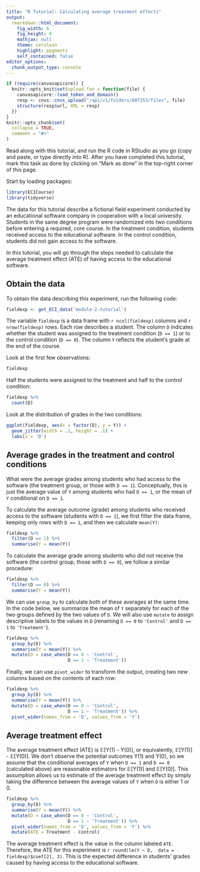 ```yaml
---
title: "R Tutorial: Calculating average treatment effects"
output: 
  rmarkdown::html_document:
    fig_width: 6
    fig_height: 4
    mathjax: null
    theme: cerulean
    highlight: pygments
    self_contained: false
editor_options: 
  chunk_output_type: console
---
```



<style>
pre > code.sourceCode a {
  display: none;
}
pre {
  border-width: 0px;
}
code {
  border-width: 0px;
}
</style>


```r
if (require(canvasapicore)) {
  knitr::opts_knit$set(upload.fun = function(file) {
    canvasapicore::load_token_and_domain()
    resp <- cnvs::cnvs_upload("/api/v1/folders/607253/files", file)
    structure(resp$url, XML = resp)
  })
}
knitr::opts_chunk$set(
  collapse = TRUE,
  comment = "#>"
)
```


Read along with this tutorial, and run the R code in RStudio as you go (copy and paste, or type directly into R). After you have completed this tutorial, mark this task as done by clicking on "Mark as done" in the top-right corner of this page.

Start by loading packages:

```r
library(ECICourse)
library(tidyverse)
```

The  data for this tutorial describe a fictional field  experiment  conducted by an educational software company in cooperation with a local university. Students in the same degree program were randomized into two  conditions before entering  a required, core course. In the  treatment condition, students received access to the educational software. In the control condition, students did not  gain access to the software.

In this tutorial, you will go  through the steps needed to calculate the  average treatment  effect (ATE) of having access  to the educational software. 

## Obtain the data

To obtain the data describing this experiment, run the following code:

```r
fieldexp <- get_ECI_data('module-2-tutorial')
```

The variable `fieldexp` is a data frame with `r ncol(fieldexp)` columns and `r nrow(fieldexp)` rows. Each row describes a  student. The column  `D` indicates whether the student was assigned to the treatment condition (`D == 1`) or to the control condition (`D == 0`). The column `Y` reflects the student's grade at the end of the course.

Look at the first few observations:

```r
fieldexp
```

Half the students were assigned to the treatment and half to the control condition:

```r
fieldexp %>%
  count(D)
```

Look at the distribution of grades in the  two conditions:

```r
ggplot(fieldexp, aes(x = factor(D), y = Y)) +
  geom_jitter(width = .1, height = .1) +
  labs(x = 'D')
```

## Average grades in the treatment and control conditions

What were the average  grades among students who had access to the software (the treatment group,  or those with `D == 1`). Conceptually, this is just the average value of `Y` among students who had `D == 1`, or the mean  of `Y` conditional on `D == 1`. 


To calculate the average outcome (grade) among students who received access to the software (students with `D == 1`), we first filter the data frame, keeping only rows with `D == 1`, and then we calculate `mean(Y)`:

```r
fieldexp %>%
  filter(D == 1) %>%
  summarise(Y = mean(Y))
```

To calculate  the average   grade among students who did not receive the  software (the  control group, those with `D == 0`),  we follow a similar procedure:

```r
fieldexp %>%
  filter(D == 0) %>%
  summarise(Y = mean(Y))
```

We can use `group_by` to calculate both of these averages at the same time. In the code below, we  summarize the mean of `Y` separately for each of the two groups defined by the two values of `D`.  We will also  use `mutate` to assign descriptive labels to the values in `D`  (renaming `D == 0` to `'Control'` and `D == 1` to `'Treatment'`).

```r
fieldexp %>%
  group_by(D) %>%
  summarise(Y = mean(Y)) %>%
  mutate(D = case_when(D == 0 ~ 'Control',
                       D == 1 ~ 'Treatment'))
```

Finally, we can use  `pivot_wider` to transform the  output, creating two new columns based on the contents of each row:

```r
fieldexp %>%
  group_by(D) %>%
  summarise(Y = mean(Y)) %>%
  mutate(D = case_when(D == 0 ~ 'Control',
                       D == 1 ~ 'Treatment')) %>%
  pivot_wider(names_from = 'D', values_from = 'Y')
```

## Average  treatment effect

The average treatment effect (ATE) is 𝔼[Y(1) -  Y(0)], or equivalently, 𝔼[Y(1)] - 𝔼[Y(0)]. We don't observe the potential outcomes Y(1) and Y(0), so we assume that the conditional averages of `Y` when  `D == 1`  and `D == 0` (calculated above) are reasonable  estimators for 𝔼[Y(1)] and 𝔼[Y(0)]. This assumption allows us to estimate of the average treatment effect by simply taking the difference between the average values of `Y` when `D` is either  1 or 0. 

```r
fieldexp %>%
  group_by(D) %>%
  summarise(Y = mean(Y)) %>%
  mutate(D = case_when(D == 0 ~ 'Control',
                       D == 1 ~ 'Treatment')) %>%
  pivot_wider(names_from = 'D', values_from = 'Y') %>%
  mutate(ATE = Treatment - Control)
```

The average treatment effect is the value in the column labeled `ATE`. Therefore, the ATE for  this experiment is `r round(lm(Y ~ D,  data = fieldexp)$coef[2], 3)`. This is the expected  difference  in students' grades caused by having access to the educational software.


